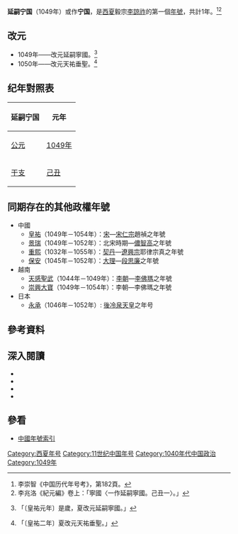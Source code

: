 {{Eranamebox|年号=延嗣宁国
|起讫时间= 1049年
|政权= [[西夏|西夏]]
|帝王= 毅宗[[李諒祚|李諒祚]]
|历时= 1年
|timeline= <timeline>
ImageSize  = width:200 height:50
PlotArea   = width:180 height:30 left:10 bottom:20
TimeAxis   = orientation:horizontal
DateFormat = yyyy
Period     = from:1032 till:1227
AlignBars  = early
ScaleMajor = increment:50 start:1032
Colors =
  id:canvas value:rgb(1,1,0.85)
BackgroundColors = canvas:canvas
PlotData =
  width:15 color:black
  bar:era from:start till:end
  bar:era from:1048 till:1067 color:red
  bar:era from:1049 till:1049 color:yellow
</timeline>
|说明= 延嗣宁国在<span style="color: red;">'''西夏'''</span>及李諒祚時期的位置
}}
'''延嗣宁国'''（1049年）或作'''宁国'''，是[[西夏|西夏]]毅宗[[李諒祚|李諒祚]]的第一個[[年號|年號]]，共計1年。<ref>李崇智《中国历代年号考》，第182頁。</ref><ref>李兆洛《紀元編》卷上：「寧國〈一作延嗣寧國。己丑一〉。」</ref>

==改元==
*1049年——改元延嗣寧國。<ref>{{cite wikisource|title=續資治通鑑卷五十|last=畢沅|wslink=zh:續資治通鑑/卷050}}「〔皇祐元年〕是歲，夏改元延嗣寧國。」</ref>
*1050年——改元天祐垂聖。<ref>{{cite wikisource|title=續資治通鑑卷五十一|last=畢沅|wslink=zh:續資治通鑑/卷051}}「〔皇祐二年〕夏改元天祐垂聖。」</ref>

==纪年對照表==
{| class="wikitable"  style="text-align:center"
!延嗣宁国!!元年
|-
![[公元|公元]]
|[[1049年|1049年]]
|-
![[干支|干支]]
|[[己丑|己丑]]

|}

==同期存在的其他政權年號==
*中國
**[[皇祐|皇祐]]（1049年－1054年）：[[宋朝|宋]]—[[宋仁宗|宋仁宗]]趙禎之年號
**[[景瑞_(儂智高)|景瑞]]（1049年－1052年）：北宋時期—[[儂智高|儂智高]]之年號
**[[重熙|重熙]]（1032年－1055年）：[[遼朝|契丹]]—[[遼興宗|遼興宗]]耶律宗真之年號
**[[保安_(大理)|保安]]（1045年－1052年）：[[大理国|大理]]—[[段思廉|段思廉]]之年號
*越南
**[[天感聖武|天感聖武]]（1044年－1049年）：[[李朝_(越南)|李朝]]—[[李太宗|李佛瑪]]之年號
**[[崇興大寶|崇興大寶]]（1049年－1054年）：李朝—李佛瑪之年號
*日本
**[[永承|永承]]（1046年－1052年）: [[後冷泉天皇|後冷泉天皇]]之年号

==參考資料==
{{Reflist}}

==深入閱讀==
<div>
*{{Cite book|author=李崇智|title=中國歷代年號考|format=|url=|date=2004年12月|publisher=中華書局|location=北京|id=ISBN 7101025129}}
*{{Cite book|author=鄧洪波|title=東亞歷史年表|format=pdf|url=http://www.eastasia.ntu.edu.tw/chinese/05_a04.htm|date=2005年3月|publisher=國立臺灣大學東亞經典與文化研究計劃|location=臺北|id=ISBN 9789860005189|access-date=2021-12-07|archive-date=2007-08-25|archive-url=https://web.archive.org/web/20070825002742/http://www.eastasia.ntu.edu.tw/chinese/05_a04.htm}}
*{{Cite book|author=長部和雄|title=西夏紀年考（上）|format=pdf|url=https://repository.kulib.kyoto-u.ac.jp/dspace/bitstream/2433/247949/1/shirin_018_3_420.pdf|date=1933年7月1日|publisher=京都大學|location=東京|id=ISBN|access-date=2021年12月18日|archive-date=2021年12月9日|archive-url=https://web.archive.org/web/20211209150023/https://repository.kulib.kyoto-u.ac.jp/dspace/bitstream/2433/247949/1/shirin_018_3_420.pdf}}
*{{Cite book|author=長部和雄|title=西夏紀年考（下）|format=pdf|url=https://repository.kulib.kyoto-u.ac.jp/dspace/bitstream/2433/247970/1/shirin_018_4_657.pdf|date=1933年10月1日|publisher=京都大學|location=東京|id=ISBN|access-date=2021年12月18日|archive-date=2021年12月18日|archive-url=https://web.archive.org/web/20211218133522/https://repository.kulib.kyoto-u.ac.jp/dspace/bitstream/2433/247970/1/shirin_018_4_657.pdf}}
</div>

==參看==
*[[中国年号列表#西夏|中國年號索引]]

{{年号|[[天授礼法延祚|天授礼法延祚]]|[[中国年号列表|西夏年号]]|[[天祐垂圣|天祐垂圣]]}}
{{西夏年号}}

[[Category:西夏年号|Category:西夏年号]]
[[Category:11世纪中国年号|Category:11世纪中国年号]]
[[Category:1040年代中国政治|Category:1040年代中国政治]]
[[Category:1049年|Category:1049年]]